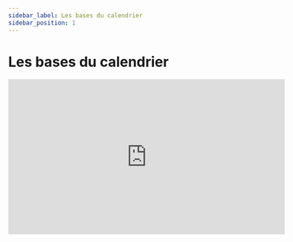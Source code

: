 ```yaml
---
sidebar_label: Les bases du calendrier
sidebar_position: 1
---
```


# Les bases du calendrier

<iframe
  width="560"
  height="315"
  src="https://www.youtube.com/embed/78lbvaV5oSQ?si=2T3ExrhoLcylGZ7w"
  title="YouTube video player"
  frameborder="0"
  allow="accelerometer; autoplay; clipboard-write; encrypted-media; gyroscope; picture-in-picture; web-share"
  allowfullscreen
></iframe>
